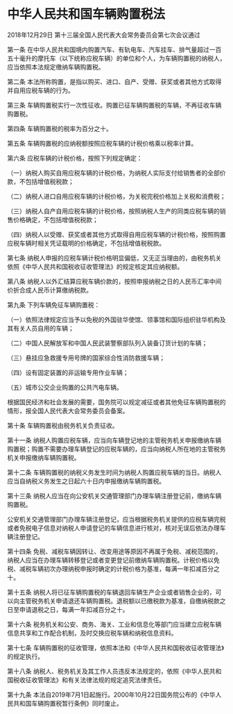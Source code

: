 # 中华人民共和国车辆购置税法

2018年12月29日 第十三届全国人民代表大会常务委员会第七次会议通过

  

第一条 在中华人民共和国境内购置汽车、有轨电车、汽车挂车、排气量超过一百五十毫升的摩托车（以下统称应税车辆）的单位和个人，为车辆购置税的纳税人，应当依照本法规定缴纳车辆购置税。

第二条 本法所称购置，是指以购买、进口、自产、受赠、获奖或者其他方式取得并自用应税车辆的行为。

第三条 车辆购置税实行一次性征收。购置已征车辆购置税的车辆，不再征收车辆购置税。

第四条 车辆购置税的税率为百分之十。

第五条 车辆购置税的应纳税额按照应税车辆的计税价格乘以税率计算。

第六条 应税车辆的计税价格，按照下列规定确定：

（一）纳税人购买自用应税车辆的计税价格，为纳税人实际支付给销售者的全部价款，不包括增值税税款；

（二）纳税人进口自用应税车辆的计税价格，为关税完税价格加上关税和消费税；

（三）纳税人自产自用应税车辆的计税价格，按照纳税人生产的同类应税车辆的销售价格确定，不包括增值税税款；

（四）纳税人以受赠、获奖或者其他方式取得自用应税车辆的计税价格，按照购置应税车辆时相关凭证载明的价格确定，不包括增值税税款。

第七条 纳税人申报的应税车辆计税价格明显偏低，又无正当理由的，由税务机关依照《中华人民共和国税收征收管理法》的规定核定其应纳税额。

第八条 纳税人以外汇结算应税车辆价款的，按照申报纳税之日的人民币汇率中间价折合成人民币计算缴纳税款。

第九条 下列车辆免征车辆购置税：

（一）依照法律规定应当予以免税的外国驻华使馆、领事馆和国际组织驻华机构及其有关人员自用的车辆；

（二）中国人民解放军和中国人民武装警察部队列入装备订货计划的车辆；

（三）悬挂应急救援专用号牌的国家综合性消防救援车辆；

（四）设有固定装置的非运输专用作业车辆；

（五）城市公交企业购置的公共汽电车辆。

根据国民经济和社会发展的需要，国务院可以规定减征或者其他免征车辆购置税的情形，报全国人民代表大会常务委员会备案。

第十条 车辆购置税由税务机关负责征收。

第十一条 纳税人购置应税车辆，应当向车辆登记地的主管税务机关申报缴纳车辆购置税；购置不需要办理车辆登记的应税车辆的，应当向纳税人所在地的主管税务机关申报缴纳车辆购置税。

第十二条 车辆购置税的纳税义务发生时间为纳税人购置应税车辆的当日。纳税人应当自纳税义务发生之日起六十日内申报缴纳车辆购置税。

第十三条 纳税人应当在向公安机关交通管理部门办理车辆注册登记前，缴纳车辆购置税。

公安机关交通管理部门办理车辆注册登记，应当根据税务机关提供的应税车辆完税或者免税电子信息对纳税人申请登记的车辆信息进行核对，核对无误后依法办理车辆注册登记。

第十四条 免税、减税车辆因转让、改变用途等原因不再属于免税、减税范围的，纳税人应当在办理车辆转移登记或者变更登记前缴纳车辆购置税。计税价格以免税、减税车辆初次办理纳税申报时确定的计税价格为基准，每满一年扣减百分之十。

第十五条 纳税人将已征车辆购置税的车辆退回车辆生产企业或者销售企业的，可以向主管税务机关申请退还车辆购置税。退税额以已缴税款为基准，自缴纳税款之日至申请退税之日，每满一年扣减百分之十。

第十六条 税务机关和公安、商务、海关、工业和信息化等部门应当建立应税车辆信息共享和工作配合机制，及时交换应税车辆和纳税信息资料。

第十七条 车辆购置税的征收管理，依照本法和《中华人民共和国税收征收管理法》的规定执行。

第十八条 纳税人、税务机关及其工作人员违反本法规定的，依照《中华人民共和国税收征收管理法》和有关法律法规的规定追究法律责任。

第十九条 本法自2019年7月1日起施行。2000年10月22日国务院公布的《中华人民共和国车辆购置税暂行条例》同时废止。